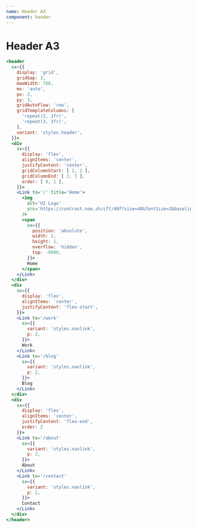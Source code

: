 ```yaml
---
name: Header A3
component: header
---
```


# Header A3

```jsx live
<header
  sx={{
    display: 'grid',
    gridGap: 3,
    maxWidth: 768,
    mx: 'auto',
    px: 3,
    py: 3,
    gridAutoFlow: 'row',
    gridTemplateColumns: [
      'repeat(2, 1fr)',
      'repeat(3, 1fr)',
    ],
    variant: 'styles.header',
  }}>
  <div
    sx={{
      display: 'flex',
      alignItems: 'center',
      justifyContent: 'center',
      gridColumnStart: [ 1, 2 ],
      gridColumnEnd: [ 3, 3 ],
      order: [ 0, 1 ],
    }}>
    <Link to='/' title='Home'>
      <img
        alt='UI Logo'
        src='https://contrast.now.sh/cff/40f?size=48&fontSize=2&baseline=2&fontWeight=900&radius=32&text=UI'
      />
      <span
        sx={{
          position: 'absolute',
          width: 1,
          height: 1,
          overflow: 'hidden',
          top: -9999,
        }}>
        Home
      </span>
    </Link>
  </div>
  <div
    sx={{
      display: 'flex',
      alignItems: 'center',
      justifyContent: 'flex-start',
    }}>
    <Link to='/work'
      sx={{
        variant: 'styles.navlink',
        p: 2,
      }}>
      Work
    </Link>
    <Link to='/blog'
      sx={{
        variant: 'styles.navlink',
        p: 2,
      }}>
      Blog
    </Link>
  </div>
  <div
    sx={{
      display: 'flex',
      alignItems: 'center',
      justifyContent: 'flex-end',
      order: 2
    }}>
    <Link to='/about'
      sx={{
        variant: 'styles.navlink',
        p: 2,
      }}>
      About
    </Link>
    <Link to='/contact'
      sx={{
        variant: 'styles.navlink',
        p: 2,
      }}>
      Contact
    </Link>
  </div>
</header>
```
